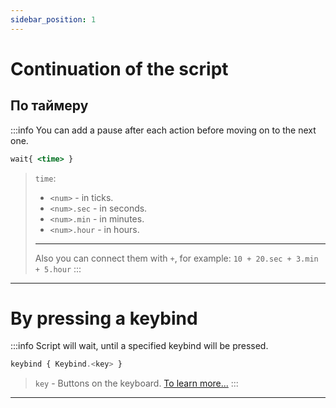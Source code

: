 ```yaml
---
sidebar_position: 1
---
```


# Continuation of the script

## По таймеру

:::info You can add a pause after each action before moving on to the next one.
```jsx
wait{ <time> }
```
> `time`:
> - `<num>` - in ticks.
> - `<num>.sec` - in seconds.
> - `<num>.min` - in minutes.
> - `<num>.hour` - in hours.
> ---
> Also you can connect them with `+`, for example: `10 + 20.sec + 3.min + 5.hour`
:::

---

# By pressing a keybind

:::info Script will wait, until a specified keybind will be pressed.
```jsx
keybind { Keybind.<key> }
```
> `key` - Buttons on the keyboard. [To learn more...](https://github.com/HollowHorizon/HollowEngine/blob/1.19.2/src/main/java/ru/hollowhorizon/hollowengine/common/util/Keybind.kt)
:::

---